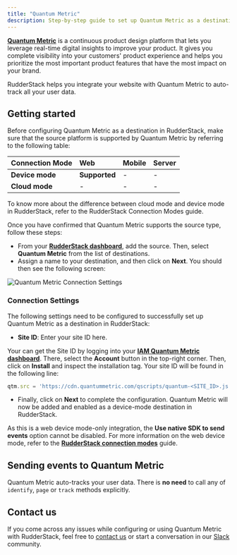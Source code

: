 ```yaml
---
title: "Quantum Metric"
description: Step-by-step guide to set up Quantum Metric as a destination in RudderStack.
---
```


[**Quantum Metric**](https://www.quantummetric.com/) is a continuous product design platform that lets you leverage real-time digital insights to improve your product. It gives you complete visibility into your customers' product experience and helps you prioritize the most important product features that have the most impact on your brand.

RudderStack helps you integrate your website with Quantum Metric to auto-track all your user data.

## Getting started

Before configuring Quantum Metric as a destination in RudderStack, make sure that the source platform is supported by Quantum Metric by referring to the following table:

| **Connection Mode** | **Web** | **Mobile** | **Server** |
| :--- | :--- | :--- | :--- |
| **Device mode** | **Supported** | - | - |
| **Cloud mode** | - | - | - |

<div class="infoBlock">
To know more about the difference between cloud mode and device mode in RudderStack, refer to the <Link to="/tmp-destinations/rudderstack-connection-modes/">RudderStack Connection Modes</Link> guide.
</div>

Once you have confirmed that Quantum Metric supports the source type, follow these steps:

* From your [**RudderStack dashboard**](https://app.rudderlabs.com/), add the source. Then, select **Quantum Metric** from the list of destinations.
* Assign a name to your destination, and then click on **Next**. You should then see the following screen:

<!--![Quantum Metric Connection Settings](../../.gitbook/assets/quantum-metric.png)-->

<img src="../../assets/quantum-metric.png" alt="Quantum Metric Connection Settings" />

### Connection Settings

The following settings need to be configured to successfully set up Quantum Metric as a destination in RudderStack:

* **Site ID**: Enter your site ID here.

<div class="successBlock">

Your can get the Site ID by logging into your [**IAM Quantum Metric dashboard**](https://iam.quantummetric.com/). There, select the **Account** button in the top-right corner. Then, click on **Install** and inspect the installation tag. Your site ID will be found in the following line:

```javascript
qtm.src = 'https://cdn.quantummetric.com/qscripts/quantum-<SITE_ID>.js';
```
</div>

* Finally, click on **Next** to complete the configuration. Quantum Metric will now be added and enabled as a device-mode destination in RudderStack.

<div class="infoBlock">

As this is a web device mode-only integration, the **Use native SDK to send events** option cannot be disabled. For more information on the web device mode, refer to the [**RudderStack connection modes**](https://rudderstack.com/docs/rudderstack-cloud/rudderstack-connection-modes/) guide.
</div>

## Sending events to Quantum Metric

Quantum Metric auto-tracks your user data. There is **no need** to call any of `identify`, `page` or `track` methods explicitly.

## Contact us

If you come across any issues while configuring or using Quantum Metric with RudderStack, feel free to [contact us](mailto:%20docs@rudderstack.com) or start a conversation in our [Slack](https://rudderstack.com/join-rudderstack-slack-community) community.
